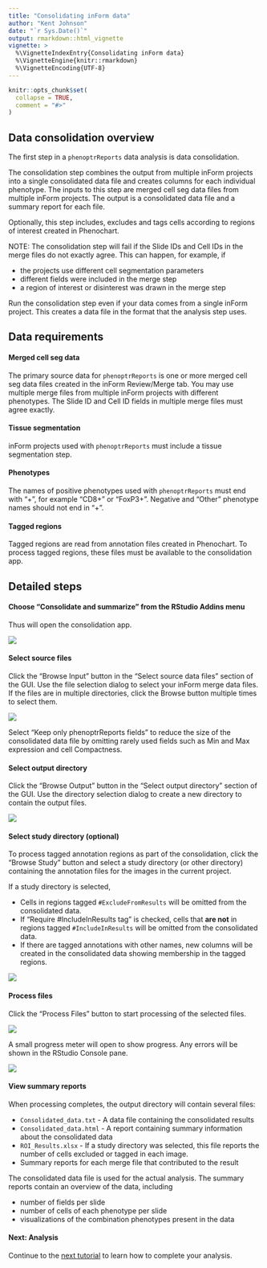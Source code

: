```yaml
---
title: "Consolidating inForm data"
author: "Kent Johnson"
date: "`r Sys.Date()`"
output: rmarkdown::html_vignette
vignette: >
  %\VignetteIndexEntry{Consolidating inForm data}
  %\VignetteEngine{knitr::rmarkdown}
  %\VignetteEncoding{UTF-8}
---
```


```r
knitr::opts_chunk$set(
  collapse = TRUE,
  comment = "#>"
)
```

## Data consolidation overview

The first step in a `phenoptrReports` data analysis is data consolidation.

The consolidation step combines the output from multiple inForm projects into a 
single consolidated data file and creates columns for each individual
phenotype. The inputs to this step are merged cell seg data files from
multiple inForm projects. The output is a consolidated data file and a
summary report for each file. 

Optionally, this step includes, excludes and tags cells according to
regions of interest created in Phenochart.

NOTE: The consolidation step will fail if 
the Slide IDs and Cell IDs in the merge files do not exactly agree. This can
happen, for example, if

- the projects use different cell segmentation parameters
- different fields were included in the merge step
- a region of interest or disinterest was drawn in the merge step

Run the consolidation step even if your data comes from a single
inForm project. This creates a data file in the format that the analysis
step uses.

## Data requirements

#### Merged cell seg data

The primary source data for `phenoptrReports` is 
one or more merged cell seg data files created in the inForm Review/Merge tab.
You may use multiple merge files from multiple inForm projects with different 
phenotypes. The Slide ID and Cell ID fields in multiple merge files 
must agree exactly. 

#### Tissue segmentation

inForm projects used with `phenoptrReports` must include a tissue 
segmentation step.

#### Phenotypes

The names of positive phenotypes used with `phenoptrReports` must end
with "+", for example "CD8+" or "FoxP3+". Negative and "Other"
phenotype names should not end in "+".

#### Tagged regions

Tagged regions are read from annotation files created in Phenochart. To
process tagged regions, these files must be available to the 
consolidation app. 

## Detailed steps

#### Choose "Consolidate and summarize" from the RStudio Addins menu

Thus will open the consolidation app.

![](figures/Consolidate_addin.png)

#### Select source files  

Click the "Browse Input" button in the "Select source data files" section of 
the GUI. Use the file selection dialog to select your inForm merge data files.
If the files are in multiple directories, click the Browse button multiple
times to select them.
  
![](figures/Select_merge_files.png "")

Select "Keep only phenoptrReports fields" to reduce the size of the consolidated
data file by omitting rarely used fields such as Min and Max expression and 
cell Compactness.

#### Select output directory

Click the "Browse Output" button in the "Select output directory" section of
the GUI. Use the directory selection dialog to create a new directory to
contain the output files.

![](figures/Select_output_directory.png)

#### Select study directory (optional)

To process tagged annotation regions as part of the consolidation,
click the "Browse Study" button and select a study directory 
(or other directory) containing the annotation files for the images in the
current project.

If a study directory is selected,

- Cells in regions tagged `#ExcludeFromResults` will be omitted from
  the consolidated data.
- If "Require #IncludeInResults tag" is checked, cells that **are not**
  in regions tagged `#IncludeInResults` will be omitted from the 
  consolidated data.
- If there are tagged annotations with other names, new columns will be 
  created in the consolidated data showing membership in the tagged regions.

![](figures/Select_study_directory.png)

#### Process files

Click the "Process Files" button to start processing of the selected files. 

![](figures/Process_files.png)

A small progress meter will open to show progress. Any errors will be shown
in the RStudio Console pane.

![](figures/Processing_please_wait.png)

#### View summary reports

When processing completes, the output directory will contain
several files:

- `Consolidated_data.txt` - A data file containing the consolidated results
- `Consolidated_data.html` - A report containing summary information about
  the consolidated data
- `ROI_Results.xlsx` - If a study directory was selected, this file
  reports the number of cells excluded or tagged in each image.
- Summary reports for each merge file that contributed to the result

The consolidated data file is used for the actual analysis. The summary reports
contain an overview of the data, including

- number of fields per slide
- number of cells of each phenotype per slide
- visualizations of the combination phenotypes present in the data

#### Next: Analysis

Continue to the 
[next tutorial](analysis.html)
to learn how to complete your analysis.
